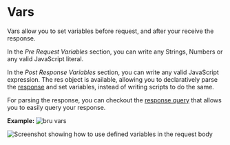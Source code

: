 # Vars

Vars allow you to set variables before request, and after your receive the response.

In the *Pre Request Variables* section, you can write any Strings, Numbers or any valid JavaScript literal.

In the *Post Response Variables* section, you can write any valid JavaScript expression. The res object is available, allowing you to declaratively parse the [response](./javascript-reference.html#response) and set variables, instead of writing scripts to do the same.

For parsing the response, you can checkout the [response query](./response-object) that allows you to easily query your response.

**Example:**
![bru vars](/screenshots/vars.png)

![Screenshot showing how to use defined variables in the request body](/screenshots/set-vars.png)
